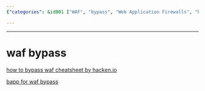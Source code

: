 ```yaml
---
{"categories": &id001 ["WAF", "bypass", "Web Application Firewalls", "bapp", "hacken.io", "PortSwigger Store", "guide"], "category": "Web Application Security", "date": "2022-12-02 15:57:21", "description": "Learn how to bypass Web Application Firewalls (WAFs) with the help of a guide available at hacken.io/discover and a tool called bapp for WAF bypass. The bapp tool is also available in the PortSwigger store.", "tags": *id001, "title": "Bypassing Web Application Firewalls with bapp: A Comprehensive Guide"}

---
```


------

# waf bypass

[how to bypass waf cheatsheet by hacken.io](https://hacken.io/discover/how-to-bypass-waf-hackenproof-cheat-sheet/)

[bapp for waf bypass](https://portswigger.net/bappstore/ae2611da3bbc4687953a1f4ba6a4e04c)

